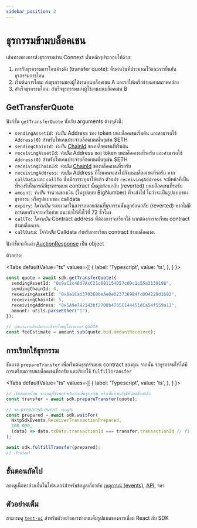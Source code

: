 ```yaml
---
sidebar_position: 2
---
```


# ธุรกรรมข้ามบล็อคเชน

เส้นทางของการส่งธุรกรรมผ่าน Connext นั้นหลักๆประกอบไปด้วย:

1. การรับธุรกรรมการโอนอ้างอิง (transfer quote): คืนค่าเงินที่ประมาณไว้และการยืนยันธุรกรรมการโอน
2. เริ่มต้นการโอน: ส่งธุรกรรมของผู้ใช้งานบนบล็อคเชน A และรอให้เครือข่ายมอบสภาพคล่อง
3. สำเร็จธุรกรรมโอน: สำเร็จธุรกรรมของผู้ใช้งานบนบล็อคเชน B

## GetTransferQuote

ฟังก์ชั่น `getTransferQuote` นั้นรับ arguments ต่างๆดังนี้:

- `sendingAssetId`: _จำเป็น_ Address ของ token บนบล็อคเชนเริ่มต้น และสามารถใช้ `Address(0)` สำหรับโทเคนประจำบล็อคเชนนั้นๆเช่น $ETH
- `sendingChainId`: _จำเป็น_ [ChainId](https://chainid.network/) ของบล็อคเชนที่เริ่มต้น
- `receivingAssetId`: _จำเป็น_ Address ของ token บนบล็อคเชนที่รอรับ และสามารถใช้ `Address(0)` สำหรับโทเคนประจำบล็อคเชนนั้นๆเช่น $ETH
- `receivingChainId`: _จำเป็น_ [ChainId](https://chainid.network/) ของบล็อคเชนที่รอรับ
- `receivingAddress`: _จำเป็น_ Address ที่โทเคนจะส่งไปถึงบนบล็อคเชนที่รอรับ หาก `callData` และ `callTo` นั้นมีการระบุมาให้แล้ว ตัวแปร `receivingAddress` จะมีหน้าที่เป็นที่รองรับในกรณีที่ธุรกรรมบน contract นั้นถูกย้อนกลับ (reverted) บนบล็อคเชนที่รอรับ
- `amount`: _จำเป็น_ จำนวนของเงิน (ในรูปแบบ BigNumber) ที่จะส่งไป ไม่ว่าจะเป็นรูปแบบของธุรกรรม หรือรูปแบบของ calldata
- `expiry`: _ไม่จำเป็น_ ระยะเวลาในการรอคอยก่อนที่ธุรกรรมนั้นถูกย้อนกลับ (reverted) หากไม่มีการตอบรับจากเครือข่าย แนะนำให้ตั้งไว้ที่ 72 ชั่วโมง
- `callTo`: _ไม่จำเป็น_ Contract address ที่ต้องการจะเรียกใช้ หากต้องการจะเรียน contract ข้ามบล็อคเชน
- `callData`: _ไม่จำเป็น_ Calldata สำหรับการเรียก contract ข้ามบล็อคเชน

ฟังก์ชั่นจะคืนค่า [AuctionResponse](https://github.com/connext/nxtp/blob/c4-68/packages/utils/src/messaging.ts#L259) เป็น object

ตัวอย่าง:

<Tabs
  defaultValue="ts"
  values={[
    { label: 'Typescript', value: 'ts', },
  ]
}>
<TabItem value="ts">

```ts
const quote = await sdk.getTransferQuote({
  sendingAssetId: "0x9aC2c46d7AcC21c881154D57c0Dc1c55a3139198",
  sendingChainId: 4,
  receivingAssetId: "0x8a1Cad3703E0beAe0e0237369B4fcD04228d1682",
  receivingChainId: 5,
  receivingAddress: "0x5A9e792143bf2708b4765C144451dCa54f559a11",
  amount: utils.parseEther("1"),
});

// คุณสามารถยืนยันราคาที่จ่ายโดยผู้ใช้งานจาก quote
const feeEstimate = amount.sub(quote.bid.amountReceived);
```

</TabItem>
</Tabs>

## การเรียกใช้ธุรกรรม

ขั้นแรก `prepareTransfer` เพื่อเริ่มต้นธุรกรรมบน contract ของคุณ จากนั้น รอธุรกรรมให้ได้มีการเตรียมการบนบล็อคเชนที่รอรับ และเรียกใช้ `fulfillTransfer`

<Tabs
  defaultValue="ts"
  values={[
    { label: 'Typescript', value: 'ts', },
  ]
}>
<TabItem value="ts">

```ts
// เริ่มต้นการโอน จะถามผู้ใช้งานสำหรับการเซ็นธุรกรรม หรือเซ็นด้วยบัญชีที่ปลดล็อคแล้ว
const transfer = await sdk.prepareTransfer(quote);

// รอ prepared event จากผู้รับ
const prepared = await sdk.waitFor(
  NxtpSdkEvents.ReceiverTransactionPrepared,
  100_000,
  (data) => data.txData.transactionId === transfer.transactionId // filter function
);

await sdk.fulfillTransfer(prepared);
// เรียบร้อย!
```

</TabItem>
</Tabs>

## ขั้นตอนถัดไป

ลองดูเนื้อหาส่วนอื่นในโฟลเดอร์สำหรับข้อมูลเกี่ยวกับ [เหตุการณ์ (events)](./events), [API](./api-reference), ฯลฯ

## ตัวอย่างเต็ม

สามารถดู [`test-ui`](https://github.com/connext/nxtp/tree/main/packages/test-ui) สำหรับตัวอย่างการทำงานเต็มรูปแบบของการเชื่อม React กับ SDK
